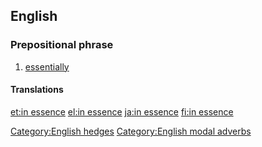 ==English==

===Prepositional phrase===
{{en-PP}}

# [[essentially]]

====Translations====
{{trans-see|essentially}}

[[Category:English hedges]]
[[Category:English modal adverbs]]

[[et:in essence]]
[[el:in essence]]
[[ja:in essence]]
[[fi:in essence]]